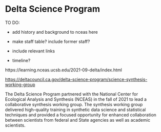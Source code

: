 # Delta Science Program

TO DO:

-   add history and background to nceas here

-   make staff table? include former staff?

-   include relevant links

-   timeline?

https://learning.nceas.ucsb.edu/2021-09-delta/index.html

<https://deltacouncil.ca.gov/delta-science-program/science-synthesis-working-group>

The Delta Science Program partnered with the National Center for Ecological Analysis and Synthesis (NCEAS) in the fall of 2021 to lead a collaborative synthesis working group. The synthesis working group delivered high-quality training in synthetic data science and statistical techniques and provided a focused opportunity for enhanced collaboration between scientists from federal and State agencies as well as academic scientists.
